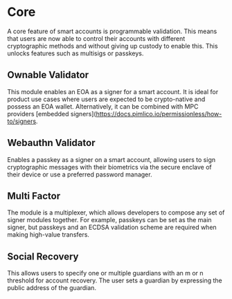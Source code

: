 # Core 

A core feature of smart accounts is programmable validation. This means that users are now able to control their accounts with different cryptographic methods and without giving up custody to enable this. This unlocks features such as multisigs or passkeys.

## Ownable Validator

This module enables an EOA as a signer for a smart account. It is ideal for product use cases where users are expected to be crypto-native and possess an EOA wallet. Alternatively, it can be combined with MPC providers [embedded signers](https://docs.pimlico.io/permissionless/how-to/signers.

## Webauthn Validator

Enables a passkey as a signer on a smart account, allowing users to sign cryptographic messages with their biometrics via the secure enclave of their device or use a preferred password manager.

## Multi Factor

The module is a multiplexer, which allows developers to compose any set of signer modules together. For example, passkeys can be set as the main signer, but passkeys and an ECDSA validation scheme are required when making high-value transfers.

## Social Recovery

This allows users to specify one or multiple guardians with an m or n threshold for account recovery. The user sets a guardian by expressing the public address of the guardian.                                                
